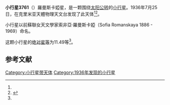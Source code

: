 {{Infobox planet
| bgcolour = #FFFFC0
| name = 羅曼斯卡婭星
| symbol = 
| image = 
| caption = 
| discovery = yes
| discovery_ref = 
| discoverer = {{link-en|格里高利·尼明|Grigory Neujmin}}
| discovery_site = [[克里米亚|克里米亚]] 
| discovered = 1936年7月25日
| designations = yes
| mp_name = 3761 Romanskaya
| named_after = 蘇聯女天文學家索非亞·羅曼斯卡婭（Sofia Romanskaya）
| alt_names = 1936 OH/ 1941 KC / 1953 TF / 1957 EK / 1970 WJ / 1980 JG / 1981 TE3 / 1981 WF7
| mp_category = [[主带小行星|主带小行星]]
| orbit_ref = <ref name="a">[http://ssd.jpl.nasa.gov/sbdb.cgi?sstr=3761 3761 Romanskaya] {{Wayback|url=http://ssd.jpl.nasa.gov/sbdb.cgi?sstr=3761 |date=20201021222126 }}，小行星數據庫瀏覽器（JPL Small-Body Database Browser）－[[美国国家航空航天局|美国国家航空航天局]]喷气推进实验室</ref>
| epoch = 2456400.5 (2013年4月18日更新)
| aphelion = {{convert|4.00542837472118|AU|km|3|abbr=on|lk=out}}
| perihelion = {{convert|2.24167748937304|AU|km|3|abbr=on}}
| semimajor = {{convert|3.12355293204711|AU|km|3|abbr=on}}
| eccentricity = 0.282330878
| period = 2016.376985 [[日|日]]<br />5.52[[儒略年|儒略年]]
| avg_speed = 
| inclination = 16.21262233432855
| asc_node = 207.312251650124
| mean_anomaly = 
| arg_peri = 84.03819670932344
| satellites = 
| physical_characteristics = yes
| dimensions = 
| mass = 
| density = 
| surface_grav = 
| escape_velocity = 
| sidereal_day = 
| axial_tilt = 
| pole_ecliptic_lat = 
| pole_ecliptic_lon = 
| albedo = 
| temperatures= 
| temp_name1 = 
| mean_temp_1 = 
| max_temp_1 = 
| temp_name2 = 
| max_temp_2 = 
| spectral_type = 
| abs_magnitude = 11.49
}}

'''小行星3761'''（{{lang-en|3761 Romanskaya}}）羅曼斯卡婭星，是一颗围绕[[太阳|太阳]][[公转|公转]]的[[小行星|小行星]]。1936年7月25日，{{link-en|格里高利·尼明|Grigory Neujmin}}在克里米亚天體物理天文台发现了此天体<ref name="a" /><ref>{{cite news|title=小行星列表|url=http://cfa-www.harvard.edu/iau/lists/NumberedMPs.txt|accessdate=2013-07-08|newspaper=哈佛大学|archive-date=2008-05-17|archive-url=https://web.archive.org/web/20080517010638/http://cfa-www.harvard.edu/iau/lists/NumberedMPs.txt|dead-url=no}}</ref>。

小行星以前蘇聯女天文學家索非亞·羅曼斯卡婭（Sofia Romanskaya 1886 - 1969）命名。

这颗小行星的[[绝对星等|绝对星等]]为11.49等<ref name="a" />。

==参考文献==
{{reflist}}
{{Minor Planet Number|[[小行星3760|小行星3760]]|[[小行星3762|小行星3762]]}}

{{小天体}}

[[Category:小行星带天体|Category:小行星带天体]]
[[Category:1936年发现的小行星|Category:1936年发现的小行星]]

{{asteroid-stub}}